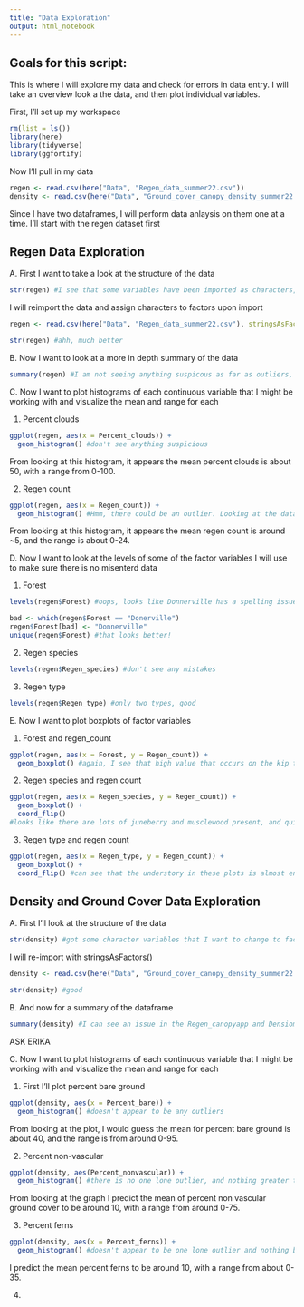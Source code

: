 ```yaml
---
title: "Data Exploration"
output: html_notebook
---
```


## Goals for this script:

This is where I will explore my data and check for errors in data entry. I will take an overview look a the data, and then plot individual variables. 


First, I'll set up my workspace
```r
rm(list = ls())
library(here)
library(tidyverse)
library(ggfortify)
```

Now I'll pull in my data
```r
regen <- read.csv(here("Data", "Regen_data_summer22.csv"))
density <- read.csv(here("Data", "Ground_cover_canopy_density_summer22.csv"))
```


Since I have two dataframes, I will perform data anlaysis on them one at a time. I'll start with the regen dataset first

## Regen Data Exploration

A. First I want to take a look at the structure of the data
```r
str(regen) #I see that some variables have been imported as characters, I want to change them to factors
```

I will reimport the data and assign characters to factors upon import
```r
regen <- read.csv(here("Data", "Regen_data_summer22.csv"), stringsAsFactors = TRUE)

str(regen) #ahh, much better
```

B. Now I want to look at a more in depth summary of the data
```r
summary(regen) #I am not seeing anything suspicous as far as outliers, but plotting help will confrim that 
```

C. Now I want to plot histograms of each continuous variable that I might be working with and visualize the mean and range for each 

1. Percent clouds
```r
ggplot(regen, aes(x = Percent_clouds)) +
  geom_histogram() #don't see anything suspicious
```
From looking at this histogram, it appears the mean percent clouds is about 50, with a range from 0-100. 


2. Regen count
```r
ggplot(regen, aes(x = Regen_count)) +
  geom_histogram() #Hmm, there could be an outlier. Looking at the data I see that the highest value occurs in Kip plot 1 with 24 red maple seedlings. Because I know the plot and that there are quite a few red maples, I don't think this is misentered data. 
```

From looking at this histogram, it appears the mean regen count is around ~5, and the range is about 0-24. 


D. Now I want to look at the levels of some of the factor variables I will use to make sure there is no misenterd data

1. Forest
```r
levels(regen$Forest) #oops, looks like Donnerville has a spelling issue. I will fix it. I want there to be only 6 levels and right now there are 7

bad <- which(regen$Forest == "Donerville")
regen$Forest[bad] <- "Donnerville"
unique(regen$Forest) #that looks better!
```

2. Regen species
```r
levels(regen$Regen_species) #don't see any mistakes
```

3. Regen type
```r
levels(regen$Regen_type) #only two types, good
```

E. Now I want to plot boxplots of factor variables 

1. Forest and regen_count
```r
ggplot(regen, aes(x = Forest, y = Regen_count)) +
  geom_boxplot() #again, I see that high value that occurs on the kip trail. However, since I rember collecting the data and that there were a lot of red maples there I am not concerned
```
2. Regen species and regen count
```r
ggplot(regen, aes(x = Regen_species, y = Regen_count)) +
  geom_boxplot() +
  coord_flip()
#looks like there are lots of juneberry and musclewood present, and quite a few red maple (with 24 at that one site)
```

3. Regen type and regen count
```r
ggplot(regen, aes(x = Regen_type, y = Regen_count)) +
  geom_boxplot() +
  coord_flip() #can see that the understory in these plots is almost entirely seedlings, with only a few saplings
```


## Density and Ground Cover Data Exploration 

A. First I'll look at the structure of the data
```r
str(density) #got some character variables that I want to change to factors
```

I will re-import with stringsAsFactors()
```r
density <- read.csv(here("Data", "Ground_cover_canopy_density_summer22.csv"), stringsAsFactors = T)

str(density) #good
```

B. And now for a summary of the dataframe
```r
summary(density) #I can see an issue in the Regen_canopyapp and Densiometer variables. The max values are way to high (and also the means) and I know that these are supposed to be percents so there should be no values greater than 100. Uh oh. I'll need to fix that. 
```

ASK ERIKA

C. Now I want to plot histograms of each continuous variable that I might be working with and visualize the mean and range for each 

1. First I'll plot percent bare ground
```r
ggplot(density, aes(x = Percent_bare)) +
  geom_histogram() #doesn't appear to be any outliers
```

From looking at the plot, I would guess the mean for percent bare ground is about 40, and the range is from around 0-95. 

2. Percent non-vascular
```r
ggplot(density, aes(Percent_nonvascular)) +
  geom_histogram() #there is no one lone outlier, and nothing greater than 100 (these are percents!) so seems reasonable
```

From looking at the graph I predict the mean of percent non vascular ground cover to be around 10, with a range from around 0-75. 

3. Percent ferns
```r
ggplot(density, aes(x = Percent_ferns)) +
  geom_histogram() #doesn't appear to be one lone outlier and nothing beyond 100
```
I predict the mean percent ferns to be around 10, with a range from about 0-35. 

4. 






